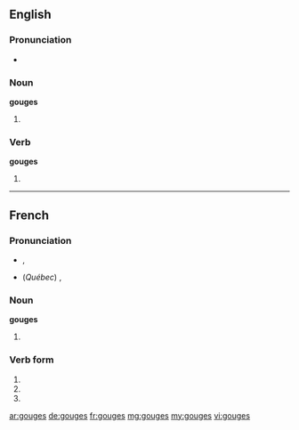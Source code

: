 ==English==

===Pronunciation===
* {{IPA|ɡaʊdʒəz}}

===Noun===
'''gouges'''

# {{plural of|gouge}}

===Verb===
'''gouges'''

# {{third-person singular of|gouge}}

----

==French==

===Pronunciation===
* {{a|France}} {{IPA|/ɡuːʒ/|lang=fr}}, {{X-SAMPA|/gu:Z/}}
* (''Québec'') {{IPA|/ɡʊːʒ/|lang=fr}}, {{X-SAMPA|/gU:Z/}}

===Noun===
'''gouges''' {{f-p}}

# {{plural of|gouge|lang=fr}}

===Verb form===
{{fr-verb-form}}

# {{form of|Second-person singular indicative present|gouger|lang=fr}}
# {{form of|Second-person singular subjunctive present|gouger|lang=fr}}
# {{form of|Alternative second-person singular imperative present|gouger|lang=fr}}

[[ar:gouges]]
[[de:gouges]]
[[fr:gouges]]
[[mg:gouges]]
[[my:gouges]]
[[vi:gouges]]
